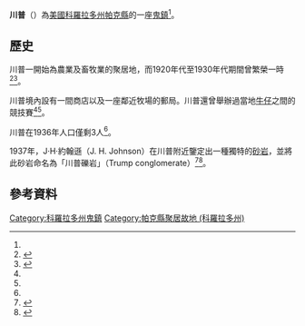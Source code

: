 {{noteTA
|G1=USState
|1=zh-cn:特朗普;zh-hk:特朗普;zh-tw:川普
}}

{{Infobox settlement
|name = 川普
|native_name = Trump
|official_name =
|settlement_type = [[鬼鎮|鬼鎮]]
|nickname = 
|motto =
|image_skyline = 
|imagesize = 
|image_caption = 
|image_flag = 
|image_seal =
|image_map = 
|mapsize = 
|map_caption = 
|image_map1 = 
|mapsize1 = 
|map_caption1 = 
|pushpin_map=USA Colorado
|subdivision_type  = [[世界政區索引|國家]]
|subdivision_name  = 美國
|subdivision_type1 = [[美國行政區劃|州]]
|subdivision_name1 = [[科羅拉多州|科羅拉多州]]
|subdivision_type2 = [[科罗拉多州行政区划|縣]]
|subdivision_name2 = [[帕克縣_(科羅拉多州)|帕克縣]]
|government_footnotes = 
|government_type = 
|leader_title = 
|leader_name = 
|leader_title1 = 
|leader_name1 = 
|established_title = 
|established_date =
|unit_pref  =  
|area_footnotes = 
|area_magnitude = 
|area_total_km2 = 
|area_land_km2 = 
|area_water_km2 = 
|area_total_sq_mi = 
|area_land_sq_mi = 
|area_water_sq_mi =
|population_as_of = 
|population_footnotes = 
|population_total = 
|population_density_km2 = 
|population_density_sq_mi =
|timezone                 = [[北美山区时区|MST]]
|utc_offset               = -7
|timezone_DST             = [[北美山区时区|MDT]]
|utc_offset_DST           = -6
|elevation_footnotes = 
|elevation_m = 
|elevation_ft = 9436
|postal_code_type =
|postal_code =
|area_code = 
|blank_name = [[地名信息系统|GNIS]]編號
|blank_info = 191366<ref name=GNIS>{{gnis|191366|Trump}}</ref>
|blank1_name =
|blank1_info = 
|website = 
|footnotes = 
}}

'''川普'''（{{lang-en|Trump}}）為[[美國|美國]][[科羅拉多州|科羅拉多州]][[帕克縣_(科羅拉多州)|帕克縣]]的一座[[鬼鎮|鬼鎮]]<ref name=GNIS/>。

==歷史==
川普一開始為農業及畜牧業的聚居地，而1920年代至1930年代期間曾繁榮一時<ref name="PCLHA">{{cite book | last = Park County Local History Archives | title = Park County | publisher = Arcadia | year = 2015 | url = https://books.google.ca/books?id=WpmvCQAAQBAJ&lpg=PA1&pg=PA1#v=onepage&q&f=false | pages = 69, 120 | access-date = 2016-12-22 | archive-date = 2020-02-03 | archive-url = https://web.archive.org/web/20200203045310/https://books.google.ca/books?id=WpmvCQAAQBAJ&lpg=PA1&pg=PA1#v=onepage&q&f=false | dead-url = no }}</ref><ref name="MS">{{cite book | last = McConnell Simmons | first = Virginia | title = Bayou Salado | publisher = University Press of Colorado | year = 2011 | url = https://books.google.ca/books?id=HL-9AwAAQBAJ&lpg=PP1&pg=PP1#v=onepage&q&f=false | access-date = 2016-12-22 | archive-date = 2020-02-03 | archive-url = https://web.archive.org/web/20200203045310/https://books.google.ca/books?id=HL-9AwAAQBAJ&lpg=PP1&pg=PP1#v=onepage&q&f=false | dead-url = no }}</ref>。

川普境內設有一間商店以及一座鄰近牧場的郵局。川普還曾舉辦過當地[[牛仔|牛仔]]之間的競技賽<ref name="PCLHA"/><ref name="MS"/>。

川普在1936年人口僅剩3人<ref name="MS"/>。

1937年，J·H·約翰遜（J. H. Johnson）在川普附近鑒定出一種獨特的[[砂岩|砂岩]]，並將此砂岩命名為「川普礫岩」（Trump conglomerate）<ref>{{cite book | last = Keroher | first = Grace C. | title = Lexicon of Geologic Names of the United States for 1936-1960, Part 3 | publisher = U.S. Government Printing Office | year = 1966 | url = https://books.google.ca/books?id=b9YSAQAAIAAJ&pg=PA2885#v=onepage&q&f=false | pages = 3966 | access-date = 2016-12-22 | archive-date = 2020-02-03 | archive-url = https://web.archive.org/web/20200203045310/https://books.google.ca/books?id=b9YSAQAAIAAJ&pg=PA2885#v=onepage&q&f=false | dead-url = no }}</ref><ref>{{cite book | last1 = Barkmann | first1 = Peter E. | last2 = Sterne | first2 = Edward J. | last3 = Dechesne | first3 = Marieke | last4 = Houck | first4 = Karen J. | year = 2016 | editor1-last = Keller | editor1-first = Stephen M. | editor2-last = Morgan | editor2-first = Matthew L. | title = South Park, Colorado: The Interplay Of Tectonics And Sedimentation Creates One Of Colorado's Crown Jewels | work = Unfolding The Geology Of The West | url = https://books.google.ca/books?id=VVH7DAAAQBAJ&lpg=PP1&pg=PP1#v=onepage&q&f=false | publisher = Geological Society of America | page = 162 | access-date = 2016-12-22 | archive-date = 2020-02-03 | archive-url = https://web.archive.org/web/20200203045307/https://books.google.ca/books?id=VVH7DAAAQBAJ&lpg=PP1&pg=PP1#v=onepage&q&f=false | dead-url = no }}</ref>。

==參考資料==
{{reflist}}

{{帕克縣 (科羅拉多州)}}

{{DEFAULTSORT:Trump, Colorado}}
[[Category:科羅拉多州鬼鎮|Category:科羅拉多州鬼鎮]]
[[Category:帕克縣聚居故地_(科羅拉多州)|Category:帕克縣聚居故地 (科羅拉多州)]]

{{Colorado-geo-stub}}